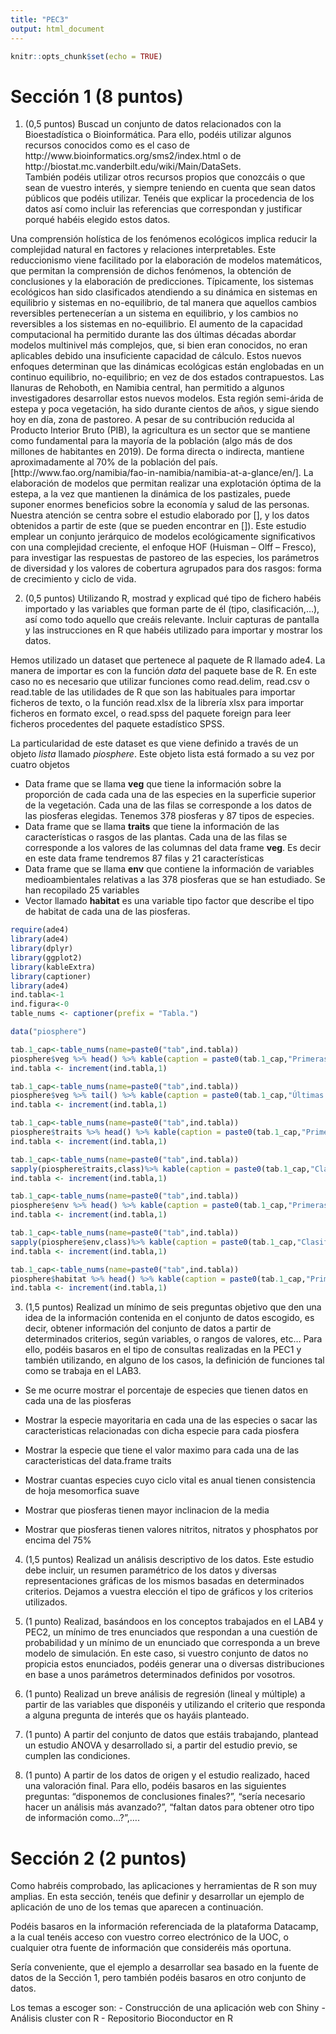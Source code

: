 ```yaml
---
title: "PEC3"
output: html_document
---
```


```r
knitr::opts_chunk$set(echo = TRUE)
```

# Sección 1 (8 puntos) 

1. (0,5 puntos)  Buscad un conjunto de datos relacionados con la Bioestadística o Bioinformática. Para ello, podéis utilizar algunos recursos conocidos como es el caso de http://www.bioinformatics.org/sms2/index.html o de http://biostat.mc.vanderbilt.edu/wiki/Main/DataSets.  
También podéis utilizar otros recursos propios que conozcáis o que sean de vuestro interés, y siempre teniendo en cuenta que sean datos públicos que podéis utilizar.  Tenéis que explicar la procedencia de los datos así como incluir las referencias que correspondan y justificar porqué habéis elegido estos datos.


Una comprensión holística de los fenómenos ecológicos implica reducir la complejidad natural en factores y relaciones interpretables. Este reduccionismo viene facilitado por la elaboración de modelos matemáticos, que permitan la comprensión de dichos fenómenos, la obtención de conclusiones y la elaboración de predicciones. Típicamente, los sistemas ecológicos han sido clasificados atendiendo a su dinámica en sistemas en equilibrio y sistemas en no-equilibrio, de tal manera que aquellos cambios reversibles pertenecerían a un sistema en equilibrio, y los cambios no reversibles a los sistemas en no-equilibrio. El aumento de la capacidad computacional ha permitido durante las dos últimas décadas abordar modelos multinivel más complejos, que, si bien eran conocidos, no eran aplicables debido una insuficiente capacidad de cálculo. Estos nuevos enfoques determinan que las dinámicas ecológicas están englobadas en un continuo equilibrio, no-equilibrio; en vez de dos estados contrapuestos.
Las llanuras de Rehoboth, en Namibia central, han permitido a algunos investigadores desarrollar estos nuevos modelos. Esta región semi-árida de estepa y poca vegetación, ha sido durante cientos de años, y sigue siendo hoy en día, zona de pastoreo. A pesar de su contribución reducida al Producto Interior Bruto (PIB), la agricultura es un sector que se mantiene como fundamental para la mayoría de la población (algo más de dos millones de habitantes en 2019). De forma directa o indirecta, mantiene aproximadamente al 70% de la población del país.  [http://www.fao.org/namibia/fao-in-namibia/namibia-at-a-glance/en/]. La elaboración de modelos que permitan realizar una explotación óptima de la estepa, a la vez que mantienen la dinámica de los pastizales, puede suponer enormes beneficios sobre la economía y salud de las personas.
Nuestra atención se centra sobre el estudio elaborado por [], y los datos obtenidos a partir de este (que se pueden encontrar en []). Este estudio emplear un conjunto jerárquico de modelos ecológicamente significativos con una complejidad creciente, el enfoque HOF (Huisman – Olff – Fresco), para investigar las respuestas de pastoreo de las especies, los parámetros de diversidad y los valores de cobertura agrupados para dos rasgos: forma de crecimiento y ciclo de vida.





2. (0,5 puntos) Utilizando R, mostrad y explicad qué tipo de fichero habéis importado y las variables que forman parte de él (tipo, clasificación,...), así como todo aquello que creáis relevante. Incluir capturas de pantalla y las instrucciones en R que habéis utilizado para importar y  mostrar los datos. 

Hemos utilizado un dataset que pertenece al paquete de R llamado ade4.  La manera de importar es con la función *data* del paquete base de R. En este caso no es necesario que utilizar funciones como read.delim, read.csv o read.table de las utilidades de R que son las habituales para importar ficheros de texto, o la función read.xlsx de la librería xlsx para importar ficheros en formato excel, o read.spss del paquete foreign para leer ficheros procedentes del paquete estadístico SPSS.

La particularidad de este dataset es que viene definido a través de un objeto *lista* llamado *piosphere*. 
Este objeto lista está formado a su vez por cuatro objetos

<!-- La presión que ejercen los animales sobre los recursos, no se presenta -->
<!-- uniformemente a lo largo del lote, esta ampliamente aceptado que la presión es -->
<!-- mayor cerca de los puntos en donde los animales se reúnen a beber. Lange -->
<!-- (1969) emplea el termino “piosfera” para describir esta relación entre las -->
<!-- aguadas y los animales en pastoreo. Por lo tanto se entiende como piosfera al -->
<!-- sitio que rodea los puntos de bebidas en donde la presión por pastoreo sobre el -->
<!-- suelo y la vegetación, es muy intensa y esta presión disminuye con distancias -->
<!-- crecientes a los puntos de bebida.  -->

- Data frame que se llama **veg** que tiene la información sobre la proporción de cada  cada una de las especies en la superficie superior de la vegetación. Cada una de las filas se corresponde a los datos de las piosferas elegidas. Tenemos 378 piosferas y 87 tipos de especies.
- Data frame que se llama **traits** que tiene la información de las características o rasgos de las plantas. Cada una de las filas se corresponde a los valores de las columnas del data frame **veg**. Es decir en este data frame tendremos 87 filas y 21 características
- Data frame que se llama **env** que contiene la información de variables medioambientales relativas a las 378 piosferas que se han estudiado. Se han recopilado 25 variables
- Vector llamado **habitat** es una variable tipo factor que describe el tipo de habitat de cada una de las piosferas.

```r
require(ade4)
library(ade4)
library(dplyr)
library(ggplot2)
library(kableExtra)
library(captioner)
library(ade4)
ind.tabla<-1
ind.figura<-0
table_nums <- captioner(prefix = "Tabla.")
```


```r
data("piosphere")
```


```r
tab.1_cap<-table_nums(name=paste0("tab",ind.tabla))
piosphere$veg %>% head() %>% kable(caption = paste0(tab.1_cap,"Primeras seis filas de Data Frame veg")) %>% kable_styling()
ind.tabla <- increment(ind.tabla,1)

tab.1_cap<-table_nums(name=paste0("tab",ind.tabla))
piosphere$veg %>% tail() %>% kable(caption = paste0(tab.1_cap,"Últimas seis filas de Data Frame veg")) %>% kable_styling()
ind.tabla <- increment(ind.tabla,1)
```

```r
tab.1_cap<-table_nums(name=paste0("tab",ind.tabla))
piosphere$traits %>% head() %>% kable(caption = paste0(tab.1_cap,"Primeras seis filas de Data Frame traits")) %>% kable_styling()
ind.tabla <- increment(ind.tabla,1)
```


```r
tab.1_cap<-table_nums(name=paste0("tab",ind.tabla))
sapply(piosphere$traits,class)%>% kable(caption = paste0(tab.1_cap,"Clasificación de las variables que definen los rasgos de las especies"),col.names = "Tipo de Variable") %>% kable_styling()
ind.tabla <- increment(ind.tabla,1)
```


```r
tab.1_cap<-table_nums(name=paste0("tab",ind.tabla))
piosphere$env %>% head() %>% kable(caption = paste0(tab.1_cap,"Primeras seis filas de Data Frame env")) %>% kable_styling()
ind.tabla <- increment(ind.tabla,1)

tab.1_cap<-table_nums(name=paste0("tab",ind.tabla))
sapply(piosphere$env,class)%>% kable(caption = paste0(tab.1_cap,"Clasificación de las variables que definen las variables medioambientales recogidas"),col.names = "Tipo de Variable") %>% kable_styling()
ind.tabla <- increment(ind.tabla,1)
```

```r
tab.1_cap<-table_nums(name=paste0("tab",ind.tabla))
piosphere$habitat %>% head() %>% kable(caption = paste0(tab.1_cap,"Primeros seis elementos de Vector habitat"),col.names = "Tipo de Habitat") %>% kable_styling()
ind.tabla <- increment(ind.tabla,1)
```


3. (1,5 puntos) Realizad un mínimo de seis preguntas objetivo que den una idea de la información contenida en el conjunto de datos escogido, es decir, obtener información del conjunto de datos a partir de determinados criterios, según variables, o rangos de valores, etc... Para ello, podéis basaros en el tipo de consultas realizadas en la PEC1 y también utilizando, en alguno de los casos, la definición de funciones tal como se trabaja en el LAB3.

- Se me ocurre mostrar el porcentaje de especies que tienen datos en cada una de las piosferas

- Mostrar la especie mayoritaria en cada una de las especies o sacar las caracteristicas relacionadas con dicha especie para cada piosfera

- Mostrar la especie que tiene el valor maximo para cada una de las caracteristicas del data.frame traits
- Mostrar cuantas especies cuyo ciclo vital es anual tienen consistencia de hoja mesomorfica suave

- Mostrar que piosferas tienen mayor inclinacion de la media

- Mostrar que piosferas tienen valores nitritos, nitratos y phosphatos por encima del 75%




4. (1,5 puntos) Realizad un análisis descriptivo de los datos. Este estudio debe incluir, un resumen paramétrico de los datos y diversas representaciones gráficas de los mismos basadas en determinados criterios. Dejamos a vuestra elección el tipo de gráficos y los criterios utilizados.





5. (1 punto) Realizad, basándoos en los conceptos trabajados en el LAB4 y PEC2, un mínimo de tres enunciados que respondan a una cuestión de probabilidad y un mínimo de un enunciado que corresponda a un breve modelo de simulación. En este caso, si vuestro conjunto de datos no propicia estos enunciados, podéis generar una o diversas distribuciones en base a unos parámetros determinados definidos por vosotros. 

6. (1 punto) Realizad un breve análisis de regresión (lineal y múltiple) a partir de las variables que disponéis y utilizando el criterio que responda a alguna pregunta de interés que os hayáis planteado.

7. (1 punto) A partir del conjunto de datos que estáis trabajando, plantead un estudio ANOVA y desarrollado si, a partir del estudio previo, se cumplen las condiciones.

8. (1 punto) A partir de los datos de origen y el estudio realizado, haced una valoración final. Para ello, podéis basaros en las siguientes preguntas: "disponemos de conclusiones finales?", "sería necesario hacer un análisis más avanzado?", "faltan datos para obtener otro tipo de información como...?",.... 


# Sección 2 (2 puntos) 
Como habréis comprobado, las aplicaciones y herramientas de R son muy amplias. En esta sección, tenéis que definir y desarrollar un ejemplo de aplicación de uno de los  temas que aparecen a continuación. 

Podéis basaros en la información referenciada de la plataforma Datacamp, a la cual tenéis acceso con vuestro correo electrónico de la UOC, o cualquier otra fuente de información que consideréis más oportuna.

Sería conveniente, que el ejemplo a desarrollar sea basado en la fuente de datos de la Sección 1, pero también podéis basaros en otro conjunto de datos.

Los temas a escoger son:
- Construcción de una aplicación web con Shiny 
- Análisis cluster con R 
- Repositorio Bioconductor en R 
